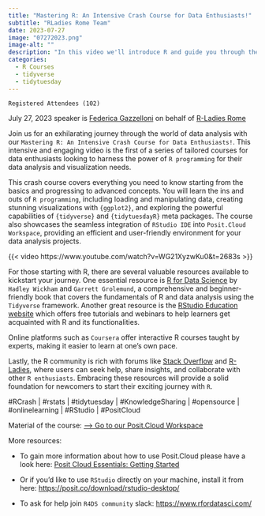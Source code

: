 ```yaml
---
title: "Mastering R: An Intensive Crash Course for Data Enthusiasts!"
subtitle: "RLadies Rome Team"
date: 2023-07-27
image: "07272023.png"
image-alt: ""
description: "In this video we'll introduce R and guide you through the steps for analyzing data from the #TidyTuesday project."
categories:
  - R Courses
  - tidyverse
  - tidytuesday
---
```


`Registered Attendees (102)`

July 27, 2023 speaker is [Federica Gazzelloni](https://federicagazzelloni.netlify.app/) on behalf of [R-Ladies Rome](https://rladiesrome.quarto.pub/website)

Join us for an exhilarating journey through the world of data analysis with our `Mastering R: An Intensive Crash Course for Data Enthusiasts!`. This intensive and engaging video is the first of a series of tailored courses for data enthusiasts looking to harness the power of `R programming` for their data analysis and visualization needs.

This crash course covers everything you need to know starting from the basics and progressing to advanced concepts. You will learn the ins and outs of `R programming`, including loading and manipulating data, creating stunning visualizations with `{ggplot2}`, and exploring the powerful capabilities of `{tidyverse}` and `{tidytuesdayR}` meta packages. The course also showcases the seamless integration of `RStudio IDE` into `Posit.Cloud Workspace`, providing an efficient and user-friendly environment for your data analysis projects.

{{< video https://www.youtube.com/watch?v=WG21XyzwKu0&t=2683s >}}


For those starting with R, there are several valuable resources available to kickstart your journey. One essential resource is [R for Data Science](https://r4ds.had.co.nz/) by `Hadley Wickham` and `Garrett Grolemund`, a comprehensive and beginner-friendly book that covers the fundamentals of R and data analysis using the `Tidyverse` framework. Another great resource is the [RStudio Education website](https://education.rstudio.com/learn/) which offers free tutorials and webinars to help learners get acquainted with R and its functionalities.

Online platforms such as `Coursera` offer interactive R courses taught by experts, making it easier to learn at one's own pace. 

Lastly, the R community is rich with forums like [Stack Overflow](https://stackoverflow.com/) and [R-Ladies](rladies.org), where users can seek help, share insights, and collaborate with other `R enthusiasts`. Embracing these resources will provide a solid foundation for newcomers to start their exciting journey with `R`.

#RCrash | #rstats | #tidytuesday | #KnowledgeSharing | #opensource | #onlinelearning | #RStudio | #PositCloud


Material of the course: [--> Go to our Posit.Cloud Workspace](https://posit.cloud/spaces/393298/join?access_code=JBFywQxui8vIu7kP399uv_YsuDnYlrfH-kwgyvLK)

More resources: 

- To gain more information about how to use Posit.Cloud please have a look here: [Posit Cloud Essentials: Getting Started](https://www.youtube.com/watch?v=-fzwm4ZhVQQ)

- Or if you'd like to use `RStudio` directly on your machine, install it from here: <https://posit.co/download/rstudio-desktop/>

- To ask for help join `R4DS community` slack: <https://www.rfordatasci.com/>


